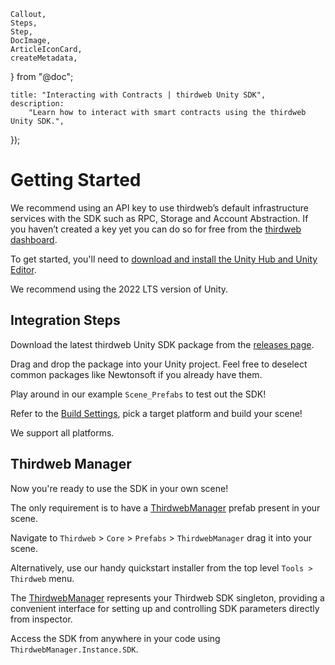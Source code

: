 	Callout,
	Steps,
	Step,
	DocImage,
	ArticleIconCard,
	createMetadata,
} from "@doc";

	title: "Interacting with Contracts | thirdweb Unity SDK",
	description:
		"Learn how to interact with smart contracts using the thirdweb Unity SDK.",
});

# Getting Started

<Callout variant='info' title="Recommendation">

We recommend using an API key to use thirdweb’s default infrastructure services with the SDK such as RPC, Storage and Account Abstraction. If you haven’t created a key yet you can do so for free from the [thirdweb dashboard](https://thirdweb.com/create-api-key).

</Callout>

To get started, you'll need to [download and install the Unity Hub and Unity Editor](https://unity.com/download).

We recommend using the 2022 LTS version of Unity.

## Integration Steps

<Steps>

<Step title="Unity Package Download" >

Download the latest thirdweb Unity SDK package from the [releases page](https://github.com/thirdweb-dev/unity-sdk/releases).

</Step>

<Step title="Unity Package Import" >

Drag and drop the package into your Unity project. Feel free to deselect common packages like Newtonsoft if you already have them.

</Step>

<Step title="Test it!" >

Play around in our example `Scene_Prefabs` to test out the SDK!

<DocImage src={prefabScene} />

</Step>

<Step title="Build it!" >

Refer to the [Build Settings](https://github.com/thirdweb-dev/unity-sdk#build-instructions), pick a target platform and build your scene!

We support all platforms.

</Step>

</Steps>

## Thirdweb Manager

Now you're ready to use the SDK in your own scene!

The only requirement is to have a [ThirdwebManager](/unity/thirdwebmanager) prefab present in your scene.

Navigate to `Thirdweb` > `Core` > `Prefabs` > `ThirdwebManager` drag it into your scene.

Alternatively, use our handy quickstart installer from the top level `Tools > Thirdweb` menu.

<DocImage src={sdkInstaller} className="w-96" />

<Callout variant='info' title="How It Works">

The [ThirdwebManager](/unity/thirdwebmanager) represents your Thirdweb SDK singleton, providing a convenient interface for setting up and controlling SDK parameters directly from inspector.

Access the SDK from anywhere in your code using `ThirdwebManager.Instance.SDK`.

</Callout>

<ArticleIconCard
	href="/unity/thirdwebmanager"
	icon={GraduationCap}
	title="Learn more about the ThirdwebManager"
/>
